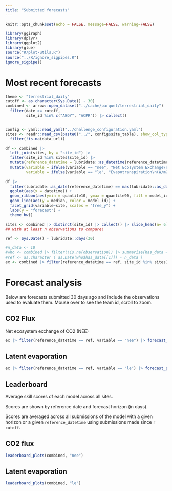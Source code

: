 ```yaml
---
title: "Submitted forecasts"
---
```


```r
knitr::opts_chunk$set(echo = FALSE, message=FALSE, warning=FALSE)
```

```r
library(ggiraph)
library(dplyr)
library(ggplot2)
library(glue)
source("R/plot-utils.R")
source("../R/ignore_sigpipes.R")
ignore_sigpipe()


```

# Most recent forecasts

```r
theme <- "terrestrial_daily"
cutoff <- as.character(Sys.Date() - 30)
combined <- arrow::open_dataset("../cache/parquet/terrestrial_daily") |> 
  filter(date >= cutoff,
         site_id %in% c("ABOY", "ACPR")) |> collect()


config <- yaml::read_yaml("../challenge_configuration.yaml")
sites <- readr::read_csv(paste0("../", config$site_table), show_col_types = FALSE) |> 
  filter(!is.na(data_url))
```

```r
df <- combined |> 
  left_join(sites, by = "site_id") |> 
  filter(site_id %in% sites$site_id) |> 
  mutate(reference_datetime = lubridate::as_datetime(reference_datetime)) |>
  mutate(variable = ifelse(variable == "nee", "Net Ecosystem Exchange\n(gC/m2/day)", variable),
         variable = ifelse(variable == "le", "Evapotranspiration\n(W/m2)", variable))
       
df |> 
  filter(lubridate::as_date(reference_datetime) == max(lubridate::as_date(combined$reference_datetime))) |> 
  ggplot(aes(x = datetime)) +
  geom_ribbon(aes(ymin = quantile10, ymax = quantile90, fill = model_id), alpha = 0.5) + 
  geom_line(aes(y = median, color = model_id)) +
  facet_grid(variable~site, scales = "free_y") +
  labs(y = "forecast") +
  theme_bw()
```

```r
sites <- combined |> distinct(site_id) |> collect() |> slice_head(n= 6) |> pull(site_id)
## with at least n observations to compare!

ref <- Sys.Date() - lubridate::days(30)

#n_data <- 10
#who <- combined |> filter(!is.na(observation)) |> summarise(has_data = max(reference_datetime)) |> collect()
#ref <- as.character ( as.Date(who$has_data[[1]]) - n_data )
ex <- combined |> filter(reference_datetime == ref, site_id %in% sites) 

```

# Forecast analysis

Below are forecasts submitted 30 days ago and include the observations used to evaluate them. Mouse over to see the team id, scroll to zoom.

::: panel-tabset

## CO2 Flux

Net ecosystem exchange of CO2 (NEE)

```r
ex |> filter(reference_datetime == ref, variable == "nee") |> forecast_plots()
```

## Latent evaporation

```r
ex |> filter(reference_datetime == ref, variable == "le") |> forecast_plots()
```
:::

## Leaderboard

Average skill scores of each model across all sites.\

Scores are shown by reference date and forecast horizon (in days).\

Scores are averaged across all submissions of the model with a given horizon or a given `reference_datetime` using submissions made since `r cutoff`.\

::: panel-tabset
## CO2 flux

```r
leaderboard_plots(combined, "nee")
```

## Latent evaporation

```r
leaderboard_plots(combined, "le")
```

:::
